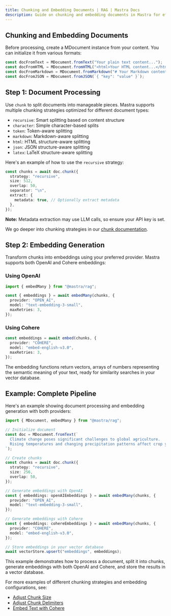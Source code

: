 ```yaml
---
title: Chunking and Embedding Documents | RAG | Mastra Docs
description: Guide on chunking and embedding documents in Mastra for efficient processing and retrieval.
---
```


## Chunking and Embedding Documents

Before processing, create a MDocument instance from your content. You can initialize it from various formats:

```ts showLineNumbers copy
const docFromText = MDocument.fromText("Your plain text content...");
const docFromHTML = MDocument.fromHTML("<html>Your HTML content...</html>");
const docFromMarkdown = MDocument.fromMarkdown("# Your Markdown content...");
const docFromJSON = MDocument.fromJSON(`{ "key": "value" }`);
```

## Step 1: Document Processing

Use `chunk` to split documents into manageable pieces. Mastra supports multiple chunking strategies optimized for different document types:

- `recursive`: Smart splitting based on content structure
- `character`: Simple character-based splits
- `token`: Token-aware splitting
- `markdown`: Markdown-aware splitting
- `html`: HTML structure-aware splitting
- `json`: JSON structure-aware splitting
- `latex`: LaTeX structure-aware splitting

Here's an example of how to use the `recursive` strategy:

```ts showLineNumbers copy
const chunks = await doc.chunk({
  strategy: "recursive",
  size: 512,
  overlap: 50,
  separator: "\n",
  extract: {
    metadata: true, // Optionally extract metadata
  },
});
```

**Note:** Metadata extraction may use LLM calls, so ensure your API key is set.

We go deeper into chunking strategies in our [chunk documentation](/docs/reference/rag/chunk.mdx).

## Step 2: Embedding Generation

Transform chunks into embeddings using your preferred provider. Mastra supports both OpenAI and Cohere embeddings:

### Using OpenAI

```ts showLineNumbers copy
import { embedMany } from "@mastra/rag";

const { embeddings } = await embedMany(chunks, {
  provider: "OPEN_AI",
  model: "text-embedding-3-small",
  maxRetries: 3,
});
```

### Using Cohere

```ts showLineNumbers copy
const embeddings = await embed(chunks, {
  provider: "COHERE",
  model: "embed-english-v3.0",
  maxRetries: 3,
});
```

The embedding functions return vectors, arrays of numbers representing the semantic meaning of your text, ready for similarity searches in your vector database.

## Example: Complete Pipeline

Here's an example showing document processing and embedding generation with both providers:

```ts showLineNumbers copy
import { MDocument, embedMany } from "@mastra/rag";

// Initialize document
const doc = MDocument.fromText(`
  Climate change poses significant challenges to global agriculture.
  Rising temperatures and changing precipitation patterns affect crop yields.
`);

// Create chunks
const chunks = await doc.chunk({
  strategy: "recursive",
  size: 256,
  overlap: 50,
});

// Generate embeddings with OpenAI
const { embeddings: openAIEmbeddings } = await embedMany(chunks, {
  provider: "OPEN_AI",
  model: "text-embedding-3-small",
});

// Generate embeddings with Cohere
const { embeddings: cohereEmbeddings } = await embedMany(chunks, {
  provider: "COHERE",
  model: "embed-english-v3.0",
});

// Store embeddings in your vector database
await vectorStore.upsert("embeddings", embeddings);
```

This example demonstrates how to process a document, split it into chunks, generate embeddings with both OpenAI and Cohere, and store the results in a vector database.

For more examples of different chunking strategies and embedding configurations, see:

- [Adjust Chunk Size](/docs/reference/rag/chunk.mdx#adjust-chunk-size)
- [Adjust Chunk Delimiters](/docs/reference/rag/chunk.mdx#adjust-chunk-delimiters)
- [Embed Text with Cohere](/docs/reference/rag/embeddings.mdx#using-cohere)
